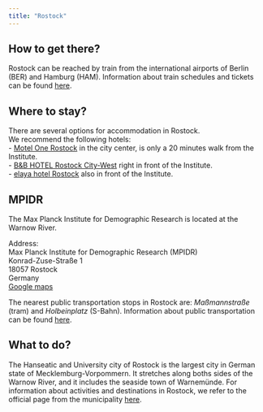 ```yaml
---
title: "Rostock"
---
```


## How to get there?

Rostock can be reached by train from the international airports of Berlin (BER) and Hamburg (HAM).
Information about train schedules and tickets can be found [here](https://int.bahn.de/en).


## Where to stay?

There are several options for accommodation in Rostock.  
We recommend the following hotels:  
-  [Motel One Rostock](https://www.motel-one.com/de/hotels/rostock/hotel-rostock/) in the city center, is only a 20 minutes walk from the Institute.  
-  [B&B HOTEL Rostock City-West](https://www.hotel-bb.com/en/hotel/rostock-city-west?original_action=%2Fen%2Fhotel%2Frostock-city-west&gps%5Bvalue%5D=54.0933079%2C12.1096176&gps%5Bdistance%5D%5Bfrom%5D=50&arrival_date=11%2F04%2F2024&departure_date=11%2F06%2F2024&destination=Rostock%20City-West&internal_keywords=Rostock%20City-West&viewport=1900x700&r1_ad=1&currency_code=EUR) right in front of the Institute.  
-  [elaya hotel Rostock](https://www.elaya-hotels.com/booking1?sid=b1fea75e-34cd-4d0d-83d7-df8e432f463f&utm_source=GoogleHPA_free&utm_medium=Triptease&utm_campaign=MetaI/O&utm_content=Localuniversal&_ga=2.188343656.1589964683.1712046656-731039083.1712046656&namespace=elaya-hotel-rostock) also in front of the Institute.  

## MPIDR

The Max Planck Institute for Demographic Research is located at the Warnow River.

Address:  
Max Planck Institute for Demographic Research (MPIDR)  
Konrad-Zuse-Straße 1  
18057 Rostock  
Germany  
[Google maps](https://www.google.com/maps/place/Max-Planck-Institut+f%C3%BCr+demografische+Forschung/@54.0938719,12.1108679,15z/data=!4m6!3m5!1s0x47ac5736236814e3:0x23782ba4da7b5a3d!8m2!3d54.0938719!4d12.1108679!16zL20vMGdrdzk4?entry=tts&shorturl=1)

The nearest public transportation stops in Rostock are: *Maßmannstraße* (tram) and *Holbeinplatz* (S-Bahn). Information about public transportation can be found [here](https://www.rsag-online.de/).


## What to do?

The Hanseatic and University city of Rostock is the largest city in German state of Mecklemburg-Vorpommern. It stretches along boths sides of the Warnow River, and it includes the seaside town of Warnemünde. 
For information about activities and destinations in Rostock, we refer to the official page from the municipality [here](https://www.rostock.de/en/activities.html).
